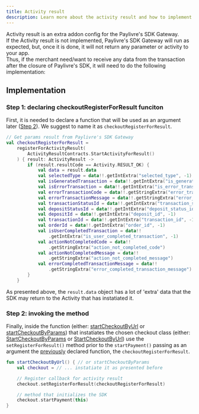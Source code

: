 ```yaml
---
title: Activity result
description: Learn more about the activity result and how to implement it.
---
```


Activity result is an extra addon config for the Paylivre's SDK Gateway. <br/>
If the Activity result is not implemented, Paylivre's SDK Gateway will run as expected, but, once it is done, it will not return any parameter or activity to your app.<br />
Thus, if the merchant need/want to receive any data from the transaction after the closure of Paylivre's SDK, it will need
to do the following implementation:

## Implementation

### Step 1: declaring checkoutRegisterForResult funciton

First, it is needed to declare a function that will be used as an argument later ([Step 2](#step-2-invoking-the-method)).
We suggest to name it as `checkoutRegisterForResult`.

```kotlin title=./java/MainActivity.kt lineNumbers=true
// Get params result from Paylivre's SDK Gateway
val checkoutRegisterForResult =
    registerForActivityResult(
        ActivityResultContracts.StartActivityForResult()
    ) { result: ActivityResult ->
        if (result.resultCode == Activity.RESULT_OK) {
            val data = result.data
            val selectedType = data!!.getIntExtra("selected_type", -1)
            val isGeneratedTransaction = data!!.getIntExtra("is_generated_transaction", -1)
            val isErrorTransaction = data!!.getIntExtra("is_error_transaction", -1)
            val errorTransactionCode = data!!.getStringExtra("error_transaction_code")
            val errorTransactionMessage = data!!.getStringExtra("error_transaction_message")
            val transactionStatusId = data!!.getIntExtra("transaction_status_id", -1)
            val depositStatusId = data!!.getIntExtra("deposit_status_id", -1)
            val depositId = data!!.getIntExtra("deposit_id", -1)
            val transactionId = data!!.getIntExtra("transaction_id", -1)
            val orderId = data!!.getIntExtra("order_id", -1)
            val isUserCompletedTransaction = data!!
                .getIntExtra("is_user_completed_transaction", -1)
            val actionNotCompletedCode = data!!
                .getStringExtra("action_not_completed_code")
            val actionNotCompletedMessage = data!!
                .getStringExtra("action_not_completed_message")
            val errorCompletedTransactionMessage = data!!
                .getStringExtra("error_completed_transaction_message")
        }
    }
```

As presented above, the `result.data` object has a lot of 'extra' data that the SDK may return to the Activity that has instatiated it.

### Step 2: invoking the method

Finally, inside the function (either: [startCheckoutByUrl](/android/start-checkout-by-params) or [startCheckoutByParams](/android/start-checkout-by-url)) that instatiates the chosen checkout class
(either: [StartCheckoutByParams](/android/start-checkout-by-params) or [StartCheckoutByUrl](/android/start-checkout-by-url))
use the `setRegisterForResult()` method prior to the `startPayment()` passing as an argument the [previously](#step-1-declaring-checkoutregisterforresult-funciton) declared function, the `checkoutRegisterForResult`.

```kotlin title=./java/MainActivity.kt lineNumbers=true highlight={5}
fun startCheckoutByUrl() { // or startCheckoutByParams
    val checkout = // ... instatiate it as presented before

    // Register callback for activity result
    checkout.setRegisterForResult(checkoutRegisterForResult)

    // method that initializes the SDK
    checkout.startPayment(this)
}
```
